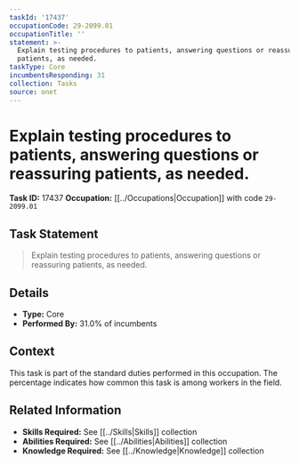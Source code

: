 ```yaml
---
taskId: '17437'
occupationCode: 29-2099.01
occupationTitle: ''
statement: >-
  Explain testing procedures to patients, answering questions or reassuring
  patients, as needed.
taskType: Core
incumbentsResponding: 31
collection: Tasks
source: onet
---
```

# Explain testing procedures to patients, answering questions or reassuring patients, as needed.

**Task ID:** 17437
**Occupation:** [[../Occupations|Occupation]] with code `29-2099.01`

## Task Statement

> Explain testing procedures to patients, answering questions or reassuring patients, as needed.

## Details

- **Type:** Core
- **Performed By:** 31.0% of incumbents

## Context

This task is part of the standard duties performed in this occupation. The percentage indicates how common this task is among workers in the field.

## Related Information

- **Skills Required:** See [[../Skills|Skills]] collection
- **Abilities Required:** See [[../Abilities|Abilities]] collection
- **Knowledge Required:** See [[../Knowledge|Knowledge]] collection
